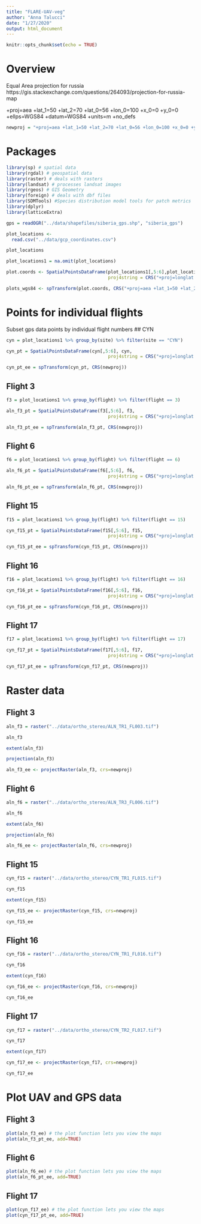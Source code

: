 ```yaml
---
title: "FLARE-UAV-veg"
author: "Anna Talucci"
date: "1/27/2020"
output: html_document
---
```


```r
knitr::opts_chunk$set(echo = TRUE)
```

# Overview

Equal Area projection for russia
https://gis.stackexchange.com/questions/264093/projection-for-russia-map

+proj=aea +lat_1=50 +lat_2=70 +lat_0=56 +lon_0=100 +x_0=0 +y_0=0 +ellps=WGS84 +datum=WGS84 +units=m +no_defs 

```r
newproj = "+proj=aea +lat_1=50 +lat_2=70 +lat_0=56 +lon_0=100 +x_0=0 +y_0=0 +ellps=WGS84 +datum=WGS84 +units=m +no_defs "
```

# Packages

```r
library(sp) # spatial data
library(rgdal) # geospatial data
library(raster) # deals with rasters
library(landsat) # processes landsat images
library(rgeos) # GIS Geometry
library(foreign) # deals with dbf files
library(SDMTools) #Species distribution model tools for patch metrics
library(dplyr)
library(latticeExtra)
```

```r
gps = readOGR("../data/shapefiles/siberia_gps.shp", "siberia_gps") 
```
```r
plot_locations <-
  read.csv("../data/gcp_coordinates.csv")
```

```r
plot_locations
```
```r
plot_locations1 = na.omit(plot_locations)
```

```r
plot.coords <- SpatialPointsDataFrame(plot_locations1[,5:6],plot_locations1,
                                      proj4string = CRS("+proj=longlat +ellps=WGS84 +datum=WGS84 +no_defs"))
```


```r
plots_wgs84 <- spTransform(plot.coords, CRS("+proj=aea +lat_1=50 +lat_2=70 +lat_0=56 +lon_0=100 +x_0=0 +y_0=0 +ellps=WGS84 +datum=WGS84 +units=m +no_defs "))


```

# Points for individual flights

Subset gps data points by individual flight numbers
## CYN

```r
cyn = plot_locations1 %>% group_by(site) %>% filter(site == "CYN") 

```

```r
cyn_pt = SpatialPointsDataFrame(cyn[,5:6], cyn,
                                      proj4string = CRS("+proj=longlat +ellps=WGS84 +datum=WGS84 +no_defs"))
```

```r
cyn_pt_ee = spTransform(cyn_pt, CRS(newproj))
```

## Flight 3

```r
f3 = plot_locations1 %>% group_by(flight) %>% filter(flight == 3) 

```

```r
aln_f3_pt = SpatialPointsDataFrame(f3[,5:6], f3,
                                      proj4string = CRS("+proj=longlat +ellps=WGS84 +datum=WGS84 +no_defs"))
```

```r
aln_f3_pt_ee = spTransform(aln_f3_pt, CRS(newproj))
```

## Flight 6

```r
f6 = plot_locations1 %>% group_by(flight) %>% filter(flight == 6) 

```

```r
aln_f6_pt = SpatialPointsDataFrame(f6[,5:6], f6,
                                      proj4string = CRS("+proj=longlat +ellps=WGS84 +datum=WGS84 +no_defs"))
```

```r
aln_f6_pt_ee = spTransform(aln_f6_pt, CRS(newproj))
```

## Flight 15

```r
f15 = plot_locations1 %>% group_by(flight) %>% filter(flight == 15) 

```

```r
cyn_f15_pt = SpatialPointsDataFrame(f15[,5:6], f15,
                                      proj4string = CRS("+proj=longlat +ellps=WGS84 +datum=WGS84 +no_defs"))
```

```r
cyn_f15_pt_ee = spTransform(cyn_f15_pt, CRS(newproj))
```

## Flight 16

```r
f16 = plot_locations1 %>% group_by(flight) %>% filter(flight == 16) 

```

```r
cyn_f16_pt = SpatialPointsDataFrame(f16[,5:6], f16,
                                      proj4string = CRS("+proj=longlat +ellps=WGS84 +datum=WGS84 +no_defs"))
```

```r
cyn_f16_pt_ee = spTransform(cyn_f16_pt, CRS(newproj))
```

## Flight 17

```r
f17 = plot_locations1 %>% group_by(flight) %>% filter(flight == 17) 

```

```r
cyn_f17_pt = SpatialPointsDataFrame(f17[,5:6], f17,
                                      proj4string = CRS("+proj=longlat +ellps=WGS84 +datum=WGS84 +no_defs"))
```

```r
cyn_f17_pt_ee = spTransform(cyn_f17_pt, CRS(newproj))
```

# Raster data

## Flight 3

```r
aln_f3 = raster("../data/ortho_stereo/ALN_TR1_FL003.tif")
```

```r
aln_f3
```

```r
extent(aln_f3)
```


```r
projection(aln_f3)

```

```r
aln_f3_ee <- projectRaster(aln_f3, crs=newproj)
```

## Flight 6

```r
aln_f6 = raster("../data/ortho_stereo/ALN_TR3_FL006.tif")
```


```r
aln_f6
```

```r
extent(aln_f6)
```


```r
projection(aln_f6)

```

```r
aln_f6_ee <- projectRaster(aln_f6, crs=newproj)
```


## Flight 15

```r
cyn_f15 = raster("../data/ortho_stereo/CYN_TR1_FL015.tif")
```


```r
cyn_f15
```

```r
extent(cyn_f15)
```

```r
cyn_f15_ee <- projectRaster(cyn_f15, crs=newproj)
```

```r
cyn_f15_ee
```

## Flight 16

```r
cyn_f16 = raster("../data/ortho_stereo/CYN_TR1_FL016.tif")
```


```r
cyn_f16
```

```r
extent(cyn_f16)
```

```r
cyn_f16_ee <- projectRaster(cyn_f16, crs=newproj)
```

```r
cyn_f16_ee
```

## Flight 17

```r
cyn_f17 = raster("../data/ortho_stereo/CYN_TR2_FL017.tif")
```


```r
cyn_f17
```

```r
extent(cyn_f17)
```

```r
cyn_f17_ee <- projectRaster(cyn_f17, crs=newproj)
```

```r
cyn_f17_ee
```


# Plot UAV and GPS data

## Flight 3

```r
plot(aln_f3_ee) # the plot function lets you view the maps
plot(aln_f3_pt_ee, add=TRUE)
```

## Flight 6

```r
plot(aln_f6_ee) # the plot function lets you view the maps
plot(aln_f6_pt_ee, add=TRUE)
```

## Flight 17

```r
plot(cyn_f17_ee) # the plot function lets you view the maps
plot(cyn_f17_pt_ee, add=TRUE)
```